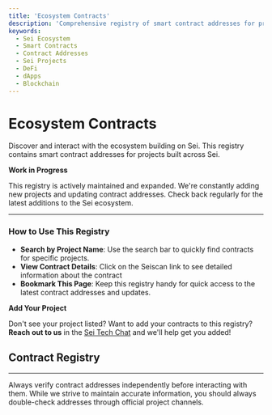 ```yaml
---
title: 'Ecosystem Contracts'
description: 'Comprehensive registry of smart contract addresses for projects building on Sei. Find verified contract addresses organized by project.'
keywords:
  - Sei Ecosystem
  - Smart Contracts
  - Contract Addresses
  - Sei Projects
  - DeFi
  - dApps
  - Blockchain
---
```



# Ecosystem Contracts

Discover and interact with the ecosystem building on Sei. This registry contains smart contract addresses for projects built across Sei.

<Callout type="info">

**Work in Progress**

This registry is actively maintained and expanded. We're constantly adding new projects and updating contract addresses. Check back regularly for the latest additions to the Sei ecosystem.

</Callout>

---

### How to Use This Registry

- **Search by Project Name**: Use the search bar to quickly find contracts for specific projects.
- **View Contract Details**: Click on the Seiscan link to see detailed information about the contract
- **Bookmark This Page**: Keep this registry handy for quick access to the latest contract addresses and updates.

<Callout type="info">

**Add Your Project**

Don't see your project listed? Want to add your contracts to this registry? **Reach out to us** in the [Sei Tech Chat](https://t.me/+KZdhZ1eE-G01NmZk) and we'll help get you added!

</Callout>

## Contract Registry

<RemoteSheetData />

---

<Callout type="warning">Always verify contract addresses independently before interacting with them. While we strive to maintain accurate information, you should always double-check addresses through official project channels.</Callout>
